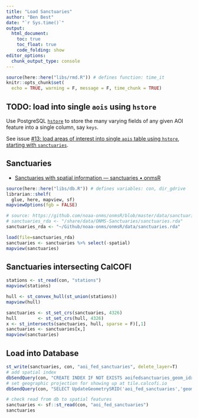 ```yaml
---
title: "Load Sanctuaries"
author: "Ben Best"
date: "`r Sys.time()`"
output: 
  html_document:
    toc: true
    toc_float: true
    code_folding: show
editor_options: 
  chunk_output_type: console
---
```


```r
source(here::here("libs/rmd.R")) # defines function: time_it
knitr::opts_chunk$set(
  echo = TRUE, warning = F, message = F, time_chunk = TRUE)
```

## TODO: load into single `aois` using `hstore`

Use PostgreSQL [`hstore`](https://www.postgresql.org/docs/current/hstore.html) to store the many varying fields of any given AOI feature into a single column, say `keys`.

See issue [#13: load areas of interest into single `aois` table using `hstore`, starting with `sanctuaries`](https://github.com/CalCOFI/scripts/issues/13).

## Sanctuaries

* [Sanctuaries with spatial information — sanctuaries • onmsR](https://noaa-onms.github.io/onmsR/reference/sanctuaries.html)

```r
source(here::here("libs/db.R")) # defines variables: con, dir_gdrive
librarian::shelf(
  glue, here, mapview, sf)
mapviewOptions(fgb = FALSE)

# source: https://github.com/noaa-onms/onmsR/blob/master/data/sanctuaries.rda
# sanctuaries_rda <- "/share/data/ONMS-Sanctuaries/sanctuaries.rda"
sanctuaries_rda <- "~/Github/noaa-onms/onmsR/data/sanctuaries.rda"

load(file=sanctuaries_rda)
sanctuaries <- sanctuaries %>% select(-spatial)
mapview(sanctuaries)
```

## Sanctuaries intersecting CalCOFI

```r
stations <- st_read(con, "stations")
mapview(stations)
```

```r
hull <- st_convex_hull(st_union(stations))
mapview(hull)
```

```r
sanctuaries <- st_set_crs(sanctuaries, 4326)
hull        <- st_set_crs(hull, 4326)
x <- st_intersects(sanctuaries, hull, sparse = F)[,1]
sanctuaries <- sanctuaries[x,]
mapview(sanctuaries)
```

## Load into Database

```r
st_write(sanctuaries, con, "aoi_fed_sanctuaries", delete_layer=T)
# add spatial index
dbSendQuery(con, "CREATE INDEX IF NOT EXISTS aoifedsanctuaries_geom_idx ON aoi_fed_sanctuaries USING GIST (geom);")
# set geographic projection for showing up at tile.calcofi.io
dbSendQuery(con, "SELECT UpdateGeometrySRID('aoi_fed_sanctuaries','geom',4326);")

# check read from db to spatial features
sanctuaries <- sf::st_read(con, "aoi_fed_sanctuaries")
sanctuaries
```

